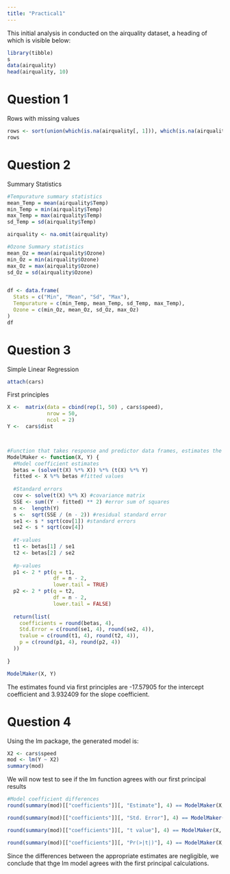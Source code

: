 ```yaml
---
title: "Practical1"
---
```


This initial analysis in conducted on the airquality dataset, a heading of which is visible below:

```r

library(tibble)
s
data(airquality)
head(airquality, 10)

```

# Question 1

Rows with missing values

```r

rows <- sort(union(which(is.na(airquality[, 1])), which(is.na(airquality[, 2]))))
rows
```

# Question 2

Summary Statistics

```r


#Tempurature summary statistics
mean_Temp = mean(airquality$Temp)
min_Temp = min(airquality$Temp)
max_Temp = max(airquality$Temp)
sd_Temp = sd(airquality$Temp)

airquality <- na.omit(airquality)

#Ozone Summary statistics
mean_Oz = mean(airquality$Ozone)
min_Oz = min(airquality$Ozone)
max_Oz = max(airquality$Ozone)
sd_Oz = sd(airquality$Ozone)


df <- data.frame(
  Stats = c("Min", "Mean", "Sd", "Max"),
  Tempurature = c(min_Temp, mean_Temp, sd_Temp, max_Temp),
  Ozone = c(min_Oz, mean_Oz, sd_Oz, max_Oz)
)
df
```

# Question 3

Simple Linear Regression

```r

attach(cars)
```

First principles

```r
X <-  matrix(data = cbind(rep(1, 50) , cars$speed),
             nrow = 50,
             ncol = 2)
Y <-  cars$dist



#Function that takes response and predictor data frames, estimates the regression parameters under ordinary least squares estiamtion and outputs the results in a list
ModelMaker <- function(X, Y) {
  #Model coefficient estimates
  betas = (solve(t(X) %*% X)) %*% (t(X) %*% Y)
  fitted <- X %*% betas #fitted values
  
  #Standard errors
  cov <- solve(t(X) %*% X) #covariance matrix
  SSE <- sum((Y - fitted) ** 2) #error sum of squares
  n <-  length(Y)
  s <-  sqrt(SSE / (n - 2)) #residual standard error
  se1 <- s * sqrt(cov[1]) #standard errors
  se2 <- s * sqrt(cov[4])
  
  #t-values
  t1 <- betas[1] / se1
  t2 <- betas[2] / se2
  
  #p-values
  p1 <- 2 * pt(q = t1,
               df = n - 2,
               lower.tail = TRUE)
  p2 <- 2 * pt(q = t2,
               df = n - 2,
               lower.tail = FALSE)
  
  return(list(
    coefficients = round(betas, 4),
    Std.Error = c(round(se1, 4), round(se2, 4)),
    tvalue = c(round(t1, 4), round(t2, 4)),
    p = c(round(p1, 4), round(p2, 4))
  ))
  
}

ModelMaker(X, Y)

```

The estimates found via first principles are -17.57905 for the intercept coefficient and 3.932409 for the slope coefficient.

# Question 4

Using the lm package, the generated model is:

```r

X2 <- cars$speed
mod <- lm(Y ~ X2)
summary(mod)
```

We will now test to see if the lm function agrees with our first principal results

```r


#Model coefficient differences
round(summary(mod)[["coefficients"]][, "Estimate"], 4) == ModelMaker(X, Y)$coefficients

round(summary(mod)[["coefficients"]][, "Std. Error"], 4) == ModelMaker(X, Y)$Std.Error

round(summary(mod)[["coefficients"]][, "t value"], 4) == ModelMaker(X, Y)$tvalue

round(summary(mod)[["coefficients"]][, "Pr(>|t|)"], 4) == ModelMaker(X, Y)$p

```

Since the differences between the appropriate estimates are negligible, we conclude that thge lm model agrees with the first principal calculations.
